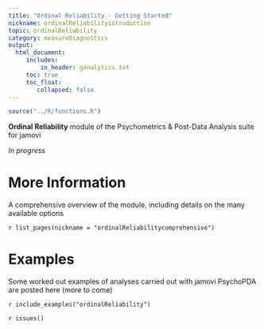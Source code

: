 ```yaml
---
title: "Ordinal Reliability - Getting Started"
nickname: ordinalReliabilityintroduction
topic: ordinalReliability
category: measureDiagnostics
output: 
  html_document:
     includes:
         in_header: ganalytics.txt
     toc: true
     toc_float:
        collapsed: false
---
```


```r
source("../R/functions.R")
```

**Ordinal Reliability** module of the Psychometrics & Post-Data Analysis suite for jamovi

*In progress*

# More Information

A comprehensive overview of the module, including details on the many available options

`r list_pages(nickname = "ordinalReliabilitycomprehensive")`

# Examples

Some worked out examples of analyses carried out with jamovi PsychoPDA are posted here (more to come)

`r include_examples("ordinalReliability")`

`r issues()`